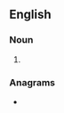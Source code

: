 {{also|Leisters}}
==English==

===Noun===
{{head|en|noun plural form}}

# {{plural of|leister|lang=en}}

===Anagrams===
* {{anagrams|en|riteless|tireless}}